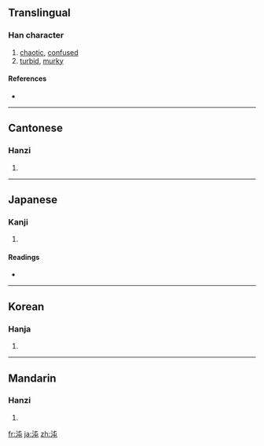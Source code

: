 ==Translingual==

===Han character===
{{Han char|rn=85|rad=水|as=04|sn=7|four=3511<sub>7</sub>|canj=水心山 (EPU)}}

# [[chaotic]], [[confused]]
# [[turbid]], [[murky]]

====References====
* {{Han ref|kx=0610.100|dkj=17193|dj=1003.040|hdz=31561.090|uh=6C8C|ud=27788|bh=A850|bd=43088}}

----

==Cantonese==

===Hanzi===
{{yue-hanzi|jyut=|y=deun6}}

# {{defn|Cantonese|sort=水04}}

----

==Japanese==

===Kanji===
{{ja-kanji|grade=|rs=水04}}

# {{defn|Japanese|sort=水04}}

====Readings====
* {{ja-readings|on=[[とん]] (ton)|kun=[[ふさがる]] (fusagaru), [[くらい]] (kurai), [[おろか]] (oroka)}}

----

==Korean==

===Hanja===
{{ko-hanja|hangeul=돈|eumhun=|rv=don|mr=ton|y=ton}}

# {{defn|Korean|sort=水04}}

----

==Mandarin==

===Hanzi===
{{cmn-hanzi|pin=[[dùn]] ([[dun4]])|wg=tun<sup>4</sup>}}

# {{defn|Mandarin|sort=水04}}

[[fr:沌]]
[[ja:沌]]
[[zh:沌]]